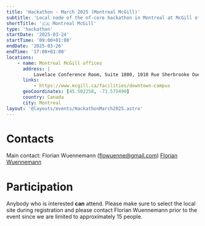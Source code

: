 ```yaml
---
title: 'Hackathon - March 2025 (Montreal McGill)'
subtitle: 'Local node of the nf-core hackathon in Montreal at McGill offices'
shortTitle: '🇨🇦 Montreal McGill'
type: 'hackathon'
startDate: '2025-03-24'
startTime: '09:00+01:00'
endDate: '2025-03-26'
endTime: '17:00+01:00'
locations:
    - name: Montreal McGill offices
      address: |
          Lovelace Conference Room, Suite 1800, 1010 Rue Sherbrooke Ouest, Montreal, QC H3A 2R7
      links:
          - https://www.mcgill.ca/facilities/downtown-campus
      geoCoordinates: [45.502250, -73.575490]
      country: Canada
      city: Montreal
layout: '@layouts/events/HackathonMarch2025.astro'
---
```


# Contacts

Main contact: Florian Wuennemann ([flowuenne@gmail.com](mailto:flowuenne@gmail.com))
[<i class="fab fa-slack"></i> Florian Wuennemann](https://nfcore.slack.com/team/UU10KMQ1F)

# Participation

Anybody who is interested **can** attend.
Please make sure to select the local site during registration and please contact Florian Wuennemann prior to the event since we are limited to approximately
15 people.
